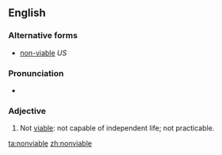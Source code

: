 ==English==

===Alternative forms===
* [[non-viable]] ''US''

===Pronunciation===
* {{rhymes|aɪəbəl}}

===Adjective===
{{en-adj}}

# Not [[viable]]: not capable of independent life; not practicable.

[[ta:nonviable]]
[[zh:nonviable]]